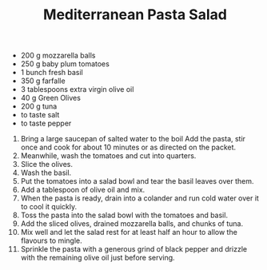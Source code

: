 ﻿---
title: Mediterranean Pasta Salad
slug: pasta-salad
type: dinner
difficulty: medium
category: greek
image: images/pasta-salad.png
---

<RecipeLayout>

- 200 g mozzarella balls
- 250 g baby plum tomatoes
- 1 bunch fresh basil
- 350 g farfalle
- 3 tablespoons extra virgin olive oil
- 40 g Green Olives
- 200 g tuna
- to taste salt
- to taste pepper

1. Bring a large saucepan of salted water to the boil Add the pasta, stir once and cook for about 10 minutes or as directed on the packet.
1. Meanwhile, wash the tomatoes and cut into quarters.
1. Slice the olives.
1. Wash the basil.
1. Put the tomatoes into a salad bowl and tear the basil leaves over them.
1. Add a tablespoon of olive oil and mix.
1. When the pasta is ready, drain into a colander and run cold water over it to cool it quickly.
1. Toss the pasta into the salad bowl with the tomatoes and basil.
1. Add the sliced olives, drained mozzarella balls, and chunks of tuna.
1. Mix well and let the salad rest for at least half an hour to allow the flavours to mingle.
1. Sprinkle the pasta with a generous grind of black pepper and drizzle with the remaining olive oil just before serving.

</RecipeLayout>

